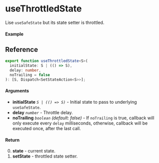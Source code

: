
<Meta title="State/useThrottledState" component={Example} />

# useThrottledState

Lise `useSafeState` but its state setter is throttled.

#### Example

<Canvas>
  <Story story={Example} inline />
</Canvas>

## Reference

```ts
export function useThrottledState<S>(
  initialState: S | (() => S),
  delay: number,
  noTrailing = false
): [S, Dispatch<SetStateAction<S>>];
```

#### Arguments

- **initialState** _`S | (() => S)`_ - Initial state to pass to underlying `useSafeState`.
- **delay** _`number`_ - Throttle delay.
- **noTrailing** _`boolean`_ _(default: false)_ - If `noTrailing` is true, callback will only execute
every `delay` milliseconds, otherwise, callback will be executed once, after the last call.

#### Return

0. **state** - current state.
1. **setState** - throttled state setter.

